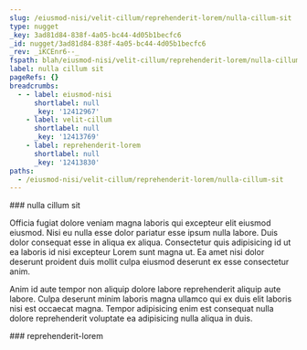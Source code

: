 ```yaml
---
slug: /eiusmod-nisi/velit-cillum/reprehenderit-lorem/nulla-cillum-sit
type: nugget
_key: 3ad81d84-838f-4a05-bc44-4d05b1becfc6
_id: nugget/3ad81d84-838f-4a05-bc44-4d05b1becfc6
_rev: _iKCEnr6--_
fspath: blah/eiusmod-nisi/velit-cillum/reprehenderit-lorem/nulla-cillum-sit.md
label: nulla cillum sit
pageRefs: {}
breadcrumbs:
  - - label: eiusmod-nisi
      shortlabel: null
      _key: '12412967'
    - label: velit-cillum
      shortlabel: null
      _key: '12413769'
    - label: reprehenderit-lorem
      shortlabel: null
      _key: '12413830'
paths:
  - /eiusmod-nisi/velit-cillum/reprehenderit-lorem/nulla-cillum-sit
---
```


<NuggetArea>
<Nugget slug="/eiusmod-nisi/velit-cillum/reprehenderit-lorem/nulla-cillum-sit" type="nugget" _key="3ad81d84-838f-4a05-bc44-4d05b1becfc6" _id="nugget/3ad81d84-838f-4a05-bc44-4d05b1becfc6" _rev="_iKCEnr6--_" fspath="blah/eiusmod-nisi/velit-cillum/reprehenderit-lorem/nulla-cillum-sit.md" label="nulla cillum sit" paths="/eiusmod-nisi/velit-cillum/reprehenderit-lorem/nulla-cillum-sit">
<NuggetBody>
### nulla cillum sit

Officia fugiat dolore veniam magna laboris qui excepteur elit eiusmod eiusmod. Nisi eu nulla esse dolor pariatur esse ipsum nulla labore. Duis dolor consequat esse in aliqua ex aliqua. Consectetur quis adipisicing id ut ea laboris id nisi excepteur Lorem sunt magna ut. Ea amet nisi dolor deserunt proident duis mollit culpa eiusmod deserunt ex esse consectetur anim.

Anim id aute tempor non aliquip dolore labore reprehenderit aliquip aute labore. Culpa deserunt minim laboris magna ullamco qui ex duis elit laboris nisi est occaecat magna. Tempor adipisicing enim est consequat nulla dolore reprehenderit voluptate ea adipisicing nulla aliqua in duis.

</NuggetBody>
<Breadcrumbs>
<Crumbs>
<Crumb _key="12412967" label="eiusmod-nisi" /><Crumb _key="12413769" label="velit-cillum" /><Crumb _key="12413830" label="reprehenderit-lorem" />
</Crumbs>
</Breadcrumbs>
</Nugget>

<NuggetsInbound>
</NuggetsInbound>
<NuggetsOutbound>
</NuggetsOutbound>
</NuggetArea>
<PassagesInbound>
<Passage direction="inbound" type="passage" _key="12413830" _id="passage/12413830" _rev="_iKCEnr2--_" label="reprehenderit-lorem" passage="reprehenderit-lorem" fspath="blah/eiusmod-nisi/velit-cillum/reprehenderit-lorem" paths="/eiusmod-nisi/velit-cillum/reprehenderit-lorem" slug="/eiusmod-nisi/velit-cillum/reprehenderit-lorem">
<NuggetBody>
### reprehenderit-lorem

</NuggetBody>
<Breadcrumbs>
<Crumbs>
<Crumb _key="12412967" label="eiusmod-nisi" /><Crumb _key="12413769" label="velit-cillum" />
</Crumbs>
</Breadcrumbs>
</Passage>

</PassagesInbound>
<PassagesOutbound>
</PassagesOutbound>